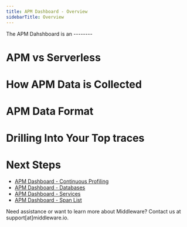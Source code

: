 ---
title: APM Dashboard - Overview
sidebarTitle: Overview
---

The APM Dahshboard is an --------

# APM vs Serverless

# How APM Data is Collected

# APM Data Format

# Drilling Into Your Top traces

# Next Steps

- [APM Dashboard - Continuous Profiling]()
- [APM Dashboard - Databases]()
- [APM Dashboard - Services]() 
- [APM Dashboard - Span List]()

<Note> Need assistance or want to learn more about Middleware? Contact us at support[at]middleware.io. </Note>